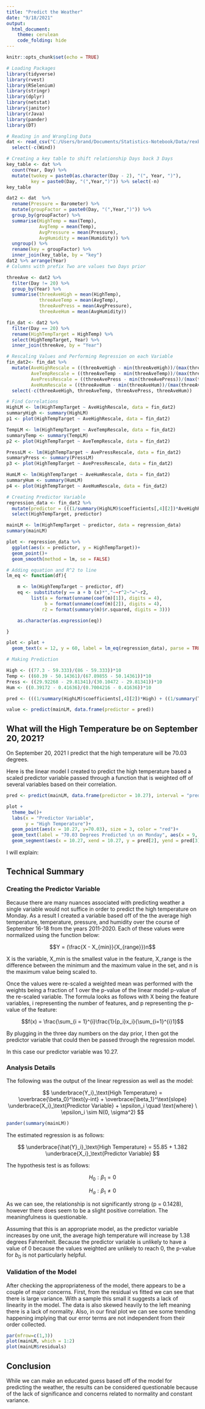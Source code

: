 ```yaml
---
title: "Predict the Weather"
date: "9/18/2021"
output: 
  html_document:
    theme: cerulean
    code_folding: hide
---
```


```r
knitr::opts_chunk$set(echo = TRUE)
```

```r
# Loading Packages
library(tidyverse)
library(rvest)
library(RSelenium)
library(stringr)
library(dplyr)
library(netstat)
library(janitor)
library(rJava)
library(pander)
library(DT)
```

```r
# Reading in and Wrangling Data
dat <- read_csv("C:/Users/brand/Documents/Statistics-Notebook/Data/rexburgWeather.csv") %>% 
  select(-c(Wind))

# Creating a key table to shift relationship Days back 3 Days
key_table <- dat %>% 
  count(Year, Day) %>% 
  mutate(twokey = paste0(as.character(Day - 2), "(", Year, ")"),
         key = paste0(Day, "(",Year,")")) %>% select(-n)
key_table

dat2 <- dat  %>% 
  rename(Pressure = Barometer) %>% 
  mutate(groupFactor = paste0(Day, "(",Year,")")) %>% 
  group_by(groupFactor) %>% 
  summarise(HighTemp = max(Temp),
            AvgTemp = mean(Temp),
            AvgPressure = mean(Pressure),
            AvgHumidity = mean(Humidity)) %>% 
  ungroup() %>% 
  rename(key = groupFactor) %>% 
  inner_join(key_table, by = "key")
dat2 %>% arrange(Year)
# Columns with prefix Two are values two Days prior

threeAve <- dat2 %>% 
  filter(Day != 20) %>% 
  group_by(Year) %>% 
  summarise(threeAveHigh = mean(HighTemp),
            threeAveTemp = mean(AvgTemp),
            threeAvePress = mean(AvgPressure),
            threeAveHum = mean(AvgHumidity))

fin_dat <- dat2 %>% 
  filter(Day == 20) %>% 
  rename(HighTempTarget = HighTemp) %>% 
  select(HighTempTarget, Year) %>% 
  inner_join(threeAve, by = "Year")
```

```r
# Rescaling Values and Performing Regression on each Variable
fin_dat2<- fin_dat %>% 
  mutate(AveHighRescale = ((threeAveHigh - min(threeAveHigh))/(max(threeAveHigh) - min(threeAveHigh)))*10,
         AveTempRescale = ((threeAveTemp - min(threeAveTemp))/(max(threeAveTemp) - min(threeAveTemp)))*10,
         AvePressRescale = ((threeAvePress - min(threeAvePress))/(max(threeAvePress) - min(threeAvePress)))*10,
         AveHumRescale = ((threeAveHum - min(threeAveHum))/(max(threeAveHum) - min(threeAveHum)))*10) %>% 
  select(-c(threeAveHigh, threeAveTemp, threeAvePress, threeAveHum))

# Find Correlations
HighLM <- lm(HighTempTarget ~ AveHighRescale, data = fin_dat2)
summaryHigh <- summary(HighLM)
p1 <- plot(HighTempTarget ~ AveHighRescale, data = fin_dat2)

TempLM <- lm(HighTempTarget ~ AveTempRescale, data = fin_dat2)
summaryTemp <- summary(TempLM)
p2 <- plot(HighTempTarget ~ AveTempRescale, data = fin_dat2)

PressLM <- lm(HighTempTarget ~ AvePressRescale, data = fin_dat2)
summaryPress <- summary(PressLM)
p3 <- plot(HighTempTarget ~ AvePressRescale, data = fin_dat2)

HumLM <- lm(HighTempTarget ~ AveHumRescale, data = fin_dat2)
summaryHum <- summary(HumLM)
p4 <- plot(HighTempTarget ~ AveHumRescale, data = fin_dat2)
```
```r
# Creating Predictor Variable
regression_data <- fin_dat2 %>% 
  mutate(predictor = (((1/summary(HighLM)$coefficients[,4][2])*AveHighRescale) + ((1/summary(TempLM)$coefficients[,4][2])*AveTempRescale)+((1/summary(PressLM)$coefficients[,4][2])*AvePressRescale)+((1/summary(HumLM)$coefficients[,4][2])*AveHumRescale))/4) %>% 
  select(HighTempTarget, predictor)

mainLM <- lm(HighTempTarget ~ predictor, data = regression_data)
summary(mainLM)

plot <- regression_data %>% 
  ggplot(aes(x = predictor, y = HighTempTarget))+
  geom_point()+
  geom_smooth(method = lm, se = FALSE)
```

```r
# Adding equation and R^2 to line
lm_eq <- function(df){

    m <- lm(HighTempTarget ~ predictor, df)
    eq <- substitute(y == a + b (x)*","~~r^2~"="~r2, 
         list(a = format(unname(coef(m)[1]), digits = 4),
              b = format(unname(coef(m)[2]), digits = 4),
             r2 = format(summary(m)$r.squared, digits = 3)))

    as.character(as.expression(eq))

}

plot <- plot +
  geom_text(x = 12, y = 60, label = lm_eq(regression_data), parse = TRUE)
```

```r
# Making Prediction

High <- ((77.3 - 59.333)/(86 - 59.333))*10
Temp <- ((60.39 - 50.14361)/(67.89855 - 50.14361))*10
Press <- ((29.92268 - 29.81341)/(30.10472 - 29.81341))*10
Hum <- ((0.39172 - 0.41636)/(0.7004216 - 0.41636))*10

pred <- (((1/summary(HighLM)$coefficients[,4][2])*High) + ((1/summary(TempLM)$coefficients[,4][2])*Temp)+((1/summary(PressLM)$coefficients[,4][2])*Press)+((1/summary(HumLM)$coefficients[,4][2])*Hum))/4

value <- predict(mainLM, data.frame(predictor = pred))
```

## What will the High Temperature be on September 20, 2021?

On September 20, 2021 I predict that the high temperature will be $70.03$ degrees.

Here is the linear model I created to predict the high temperature based a scaled predictor variable passed through a function that is weighted off of several variables based on their correlation.

```r
pred <- predict(mainLM, data.frame(predictor = 10.27), interval = "prediction")

plot +
  theme_bw()+
  labs(x = "Predictor Variable",
       y = "High Temperature")+
  geom_point(aes(x = 10.27, y=70.03), size = 3, color = "red")+
  geom_text(label = "70.03 Degrees Predicted \n on Monday", aes(x = 9, y = 72))+
  geom_segment(aes(x = 10.27, xend = 10.27, y = pred[2], yend = pred[3]), size = 4, color = "firebrick", alpha = 0.01)
```


I will explain:

## Technical Summary

### Creating the Predictor Variable
Because there are many nuances associated with predicting weather a single variable would not suffice in order to predict the high temperature on Monday. As a result I created a variable based off of the the average high temperature, temperature, pressure, and humidity over the course of September 16-18 from the years 2011-2020. Each of these values were normalized using the function below:

$$Y = (\frac{X - X_{min}}{X_{range}})n$$

X is the variable, X_min is the smallest value in the feature, X_range is the difference between the minimum and the maximum value in the set, and n is the maximum value being scaled to. 

Once the values were re-scaled a weighted mean was performed with the weights being a fraction of 1 over the p-value of the linear model p-value of the re-scaled variable. The formula looks as follows with X being the feature variables, i representing the number of features, and p representing the p-value of the feature:

$$f(x) = \frac{\sum_{i = 1}^{i}\frac{1}{p_i}x_i}{\sum_{i=1}^{i}1}$$

By plugging in the three day numbers on the day prior, I then got the predictor variable that could then be passed through the regression model.

In this case our predictor variable was 10.27.

### Analysis Details

The following was the output of the linear regression as well as the model:

$$
  \underbrace{Y_i}_\text{High Temperature} = \overbrace{\beta_0}^\text{y-int} + \overbrace{\beta_1}^\text{slope} \underbrace{X_i}_\text{Predictor Variable} + \epsilon_i \quad \text{where} \ \epsilon_i \sim N(0, \sigma^2)
$$

```r
pander(summary(mainLM))
```

The estimated regression is as follows:

$$
  \underbrace{\hat{Y}_i}_\text{High Temperature} = 55.85 + 1.382 \underbrace{X_i}_\text{Predictor Variable}
$$

The hypothesis test is as follows:

$$
  H_0: \beta_1 = 0
$$

$$
  H_a: \beta_1 \neq 0
$$

As we can see, the relationship is not significantly strong (p = 0.1428), however there does seem to be a slight positive correlation. The meaningfulness is questionable.

Assuming that this is an appropriate model, as the predictor variable increases by one unit, the average high temperature will increase by 1.38 degrees Fahrenheit. Because the predictor variable is unlikely to have a value of 0 because the values weighted are unlikely to reach 0, the p-value for $b_0$ is not particularly helpful. 

### Validation of the Model

After checking the appropriateness of the model, there appears to be a couple of major concerns. First, from the residual vs fitted we can see that there is large variance. With a sample this small it suggests a lack of linearity in the model. The data is also skewed heavily to the left meaning there is a lack of normality. Also, in our final plot we can see some trending happening implying that our error terms are not independent from their order collected.

```r
par(mfrow=c(1,3))
plot(mainLM, which = 1:2)
plot(mainLM$residuals)
```

## Conclusion

While we can make an educated guess based off of the model for predicting the weather, the results can be considered questionable because of the lack of significance and concerns related to normality and constant variance. 


